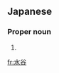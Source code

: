 ==Japanese==
{{ja-kanjitab|みず|たに|yomi=kun}}

===Proper noun===
{{ja-pos|みずたに|proper}}

# {{surname|lang=ja|sort=みずたに}}

[[fr:水谷]]